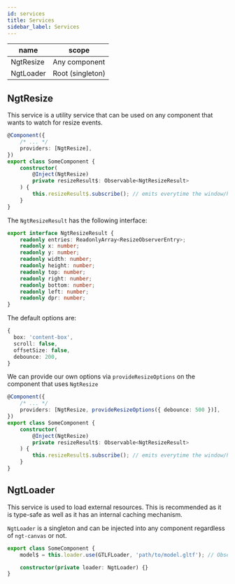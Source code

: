 ```yaml
---
id: services
title: Services
sidebar_label: Services
---
```


| name      | scope            |
| --------- | ---------------- |
| NgtResize | Any component    |
| NgtLoader | Root (singleton) |

## NgtResize

This service is a utility service that can be used on any component that wants to watch for resize events.

```ts
@Component({
    /* ... */
    providers: [NgtResize],
})
export class SomeComponent {
    constructor(
        @Inject(NgtResize)
        private resizeResult$: Observable<NgtResizeResult>
    ) {
        this.resizeResult$.subscribe(); // emits everytime the window/host is resized
    }
}
```

The `NgtResizeResult` has the following interface:

```ts
export interface NgtResizeResult {
    readonly entries: ReadonlyArray<ResizeObserverEntry>;
    readonly x: number;
    readonly y: number;
    readonly width: number;
    readonly height: number;
    readonly top: number;
    readonly right: number;
    readonly bottom: number;
    readonly left: number;
    readonly dpr: number;
}
```

The default options are:

```ts
{
  box: 'content-box',
  scroll: false,
  offsetSize: false,
  debounce: 200,
}
```

We can provide our own options via `provideResizeOptions` on the component that uses `NgtResize`

```ts
@Component({
    /* ... */
    providers: [NgtResize, provideResizeOptions({ debounce: 500 })],
})
export class SomeComponent {
    constructor(
        @Inject(NgtResize)
        private resizeResult$: Observable<NgtResizeResult>
    ) {
        this.resizeResult$.subscribe(); // emits everytime the window/host is resized
    }
}
```

## NgtLoader

This service is used to load external resources. This is recommended as it is type-safe as well as it has an internal caching mechanism.

`NgtLoader` is a singleton and can be injected into any component regardless of `ngt-canvas` or not.

```ts
export class SomeComponent {
    model$ = this.loader.use(GTLFLoader, 'path/to/model.gltf'); // Observable<GLTF>

    constructor(private loader: NgtLoader) {}
}
```

